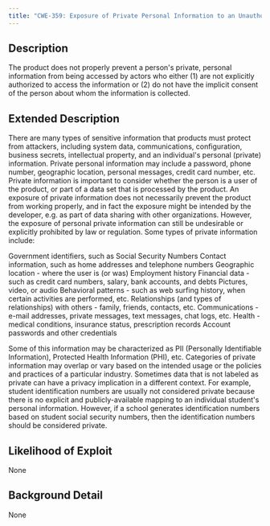 ```yaml
---
title: "CWE-359: Exposure of Private Personal Information to an Unauthorized Actor"
---
```


## Description
The product does not properly prevent a person's private, personal information from being accessed by actors who either (1) are not explicitly authorized to access the information or (2) do not have the implicit consent of the person about whom the information is collected.

## Extended Description

There are many types of sensitive information that products must protect from attackers, including system data, communications, configuration, business secrets, intellectual property, and an individual's personal (private) information.  Private personal information may include a password, phone number, geographic location, personal messages, credit card number, etc.  Private information is important to consider whether the person is a user of the product, or part of a data set that is processed by the product.  An exposure of private information does not necessarily prevent the product from working properly, and in fact the exposure might be intended by the developer, e.g. as part of data sharing with other organizations.  However, the exposure of personal private information can still be undesirable or explicitly prohibited by law or regulation.
Some types of private information include:

Government identifiers, such as Social Security Numbers
Contact information, such as home addresses and telephone numbers
Geographic location - where the user is (or was)
Employment history
Financial data - such as credit card numbers, salary, bank accounts, and debts
Pictures, video, or audio
Behavioral patterns - such as web surfing history, when certain activities are performed, etc.
Relationships (and types of relationships) with others - family, friends, contacts, etc.
Communications - e-mail addresses, private messages, text messages, chat logs, etc.
Health - medical conditions, insurance status, prescription records
Account passwords and other credentials

Some of this information may be characterized as PII (Personally Identifiable Information), Protected Health Information (PHI), etc. Categories of private information may overlap or vary based on the intended usage or the policies and practices of a particular industry.
Sometimes data that is not labeled as private can have a privacy implication in a different context. For example, student identification numbers are usually not considered private because there is no explicit and publicly-available mapping to an individual student's personal information. However, if a school generates identification numbers based on student social security numbers, then the identification numbers should be considered private.


## Likelihood of Exploit
None

## Background Detail
None
        